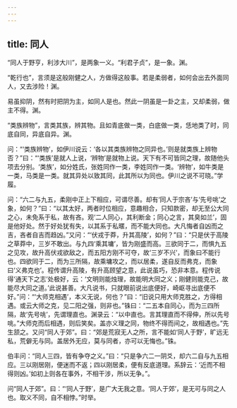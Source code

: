 ```yaml
---
---
---
```

title: 同人
---







“同人于野亨，利涉大川”，是两象一义。“利君子贞”，是一象。渊。

“乾行也”，言须是这般刚健之人，方做得这般事。若是柔弱者，如何会出去外面同人，又去涉险！渊。

易虽抑阴，然有时把阴为主，如同人是也。然此一阴虽是一卦之主，又却柔弱，做主不得。渊。

“类族辨物”，言类其族，辨其物。且如青底做一类，白底做一类，恁地类了时，同底自同，异底自异。渊。

问：“‘类族辨物’，如伊川说云：‘各以其类族辨物之同异也。’则是就类族上辨物否？”曰：“‘类族’是就人上说，‘辨物’是就物上说。天下有不可皆同之理，故随他头项去分别。‘类族’，如分姓氏，张姓同作一类，李姓同作一类。‘辨物’，如牛类是一类，马类是一类。就其异处以致其同，此其所以为同也。伊川之说不可晓。”学履。

问：“六二与九五，柔刚中正上下相应，可谓尽善。却有‘同人于宗吝’与‘先号咷’之象，如何？”曰：“以其太好，两者时位相应，意趣相合，只知款密，却无至公大同之心，未免系于私，故有吝。观‘二人同心，其利断金；同心之言，其臭如兰’，固是他好处。然于好处犹有失，以其系于私暱，而不能大同也。大凡悔者自凶而之吉，吝者自吉而趋凶。”又问：“‘伏戎于莽，升其高陵’，如何？”曰：“只是伏于高陵之草莽中，三岁不敢出。与九四‘乘其墉’，皆为刚盛而高。三欲同于二，而惧九五之见攻，故升高伏戎欲敌之，而五阳方刚不可夺，故‘三岁不兴’，而象曰不能行也。四欲同于二，而为三所隔，故乘墉攻之，而以居柔，遂自反而弗克，而象曰‘义弗克也’。程传谓升高陵，有升高顾望之意，此说虽巧，恐非本意。程传说得‘通天下之志’处极好，云：‘文明则能烛理，故能明大同之义；刚健则能克己，故能尽大同之道。’此说甚善。大凡说书，只就眼前说出底便好，崎岖寻出底便不好。”问：“‘大师克相遇’，本义无说，何也？”曰：“旧说只用大师克胜之，方得相遇。或云大师之克，见二阳之强，则非也。”铢曰：“二五本自同心，而为三四所隔，故‘先号咷’，先谓理直也。渊录云：“以中直也。言其理直而不得伸，所以先号咷。”大师克而后相遇，则后笑矣。盖亦义理之同，物终不得而间之，故相遇也。”先生颔之。又问“同人于郊”。曰：“郊是荒寂无人之所，言不能如‘同人于野’，旷远无私，荒僻无与同。盖居外无应，莫与同者，亦可以无悔也。”铢。

伯丰问：“同人三四，皆有争夺之义。”曰：“只是争六二一阴爻，却六二自与九五相应。三以刚居刚，便迷而不返；四以刚居柔，便有反底道理。系辞云：‘近而不相得则凶。’如初上则各在事外，不相干涉，所以无争。”。

问“同人于郊”。曰：“‘同人于野’，是广大无我之意。‘同人于郊’，是无可与同之人也。取义不同，自不相悖。”时举。